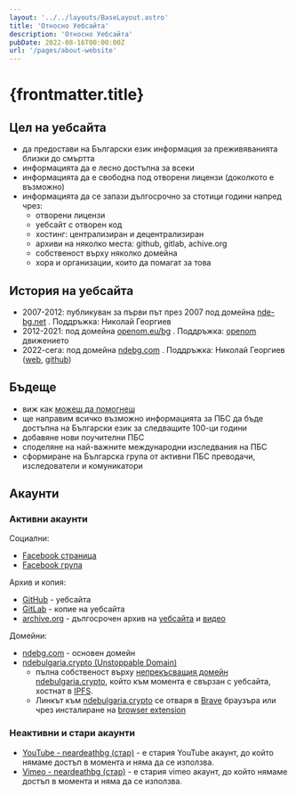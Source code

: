 ```yaml
---
layout: '../../layouts/BaseLayout.astro'
title: 'Относно Уебсайта'
description: 'Относно Уебсайта'
pubDate: 2022-08-16T00:00:00Z
url: '/pages/about-website'
---
```



# {frontmatter.title}

## Цел на уебсайта

- да предостави на Български език информация за преживяванията близки до смъртта
- информацията да е лесно достъпна за всеки
- информацията да е свободна под отворени лицензи (доколкото е възможно)
- информацията да се запази дългосрочно за стотици години напред чрез:
  - отворени лицензи
  - уебсайт с отворен код
  - хостинг: централизиран и децентрализиран
  - архиви на няколко места: github, gitlab, achive.org
  - собственост върху няколко домейна
  - хора и организации, които да помагат за това

## История на уебсайта

- 2007-2012: публикуван за първи път през 2007 под домейна [nde-bg.net](https://web.archive.org/web/20120725075953/http://nde-bg.net/) . Поддръжка: Николай Георгиев
- 2012-2021: под домейна [openom.eu/bg](https://web.archive.org/web/20210514174234/https://openom.eu/bg/near-death-experiences) . Поддръжка: [openom](https://web.archive.org/web/20170109144748/http://openom.eu/bg/mission-12-0-7-0) движението
- 2022-сега: под домейна [ndebg.com](https://ndebg.com) . Поддръжка: Николай Георгиев ([web](https://nikolayhg.com/), [github](https://github.com/nikolayhg))

## Бъдеще

- виж как [можеш да помогнеш](/contribute/)
- ще направим всичко възможно информацията за ПБС да бъде достъпна на Български език за следващите 100-ци години
- добавяне нови поучителни ПБС
- споделяне на най-важните международни изследвания на ПБС
- сформиране на Българска група от активни ПБС преводачи, изследователи и комуникатори

## Акаунти

### Активни акаунти

Социални:
- [<SVGFacebook/> Facebook страница](https://www.facebook.com/ndebulgaria/)
- [<SVGChat/> Facebook група](https://www.facebook.com/groups/ndebulgaria/)

Архив и копия:
- [<SVGGitHub/> GitHub](https://github.com/ndebg/) - уебсайта
- [<SVGGitLab/> GitLab](https://gitlab.com/ndebg/) - копие на уебсайта
- [<SVGArchiveBuilding/> archive.org](https://archive.org/details/@ndebg/) - дългосрочен архив на [уебсайта](https://archive.org/details/ndebg) и [видео](https://archive.org/details/ndebg-video)

Домейни:
- [ndebg.com](https://ndebg.com) - основен домейн
- [ndebulgaria.crypto (Unstoppable Domain)](http://ndebulgaria.crypto/)
  - пълна собственост върху [непрекъсващия домейн](https://unstoppabledomains.com/) [ndebulgaria.crypto](http://ndebulgaria.crypto/), който към момента е свързан с уебсайта, хостнат в [IPFS](https://ipfs.io/).
  - Линкът към [ndebulgaria.crypto](http://ndebulgaria.crypto/) се отваря в [Brave](https://brave.com/) браузъра или чрез инсталиране на [browser extension](https://unstoppabledomains.com/extension)

### Неактивни и стари акаунти

- [YouTube - neardeathbg (стар)](https://www.youtube.com/user/neardeathbg) - е стария YouTube акаунт, до който нямаме достъп в момента и няма да се използва.
- [Vimeo - neardeathbg (стар)](https://vimeo.com/neardeathbg) - е стария vimeo акаунт, до който нямаме достъп в момента и няма да се използва.
